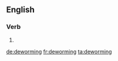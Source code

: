 ==English==

===Verb===
{{head|en|present participle}}

# {{present participle of|deworm|lang=en}}

[[de:deworming]]
[[fr:deworming]]
[[ta:deworming]]